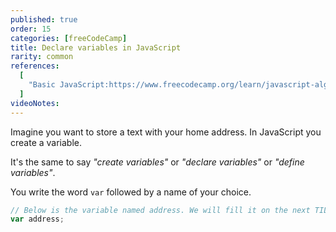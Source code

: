 ```yaml
---
published: true
order: 15
categories: [freeCodeCamp]
title: Declare variables in JavaScript
rarity: common
references:
  [
    "Basic JavaScript:https://www.freecodecamp.org/learn/javascript-algorithms-and-data-structures/basic-javascript",
  ]
videoNotes:
---
```


Imagine you want to store a text with your home address. In JavaScript you create a variable. 

It's the same to say _"create variables"_ or _"declare variables"_ or _"define variables"_.

You write the word `var` followed by a name of your choice.

```javascript
// Below is the variable named address. We will fill it on the next TIL.
var address;
```
